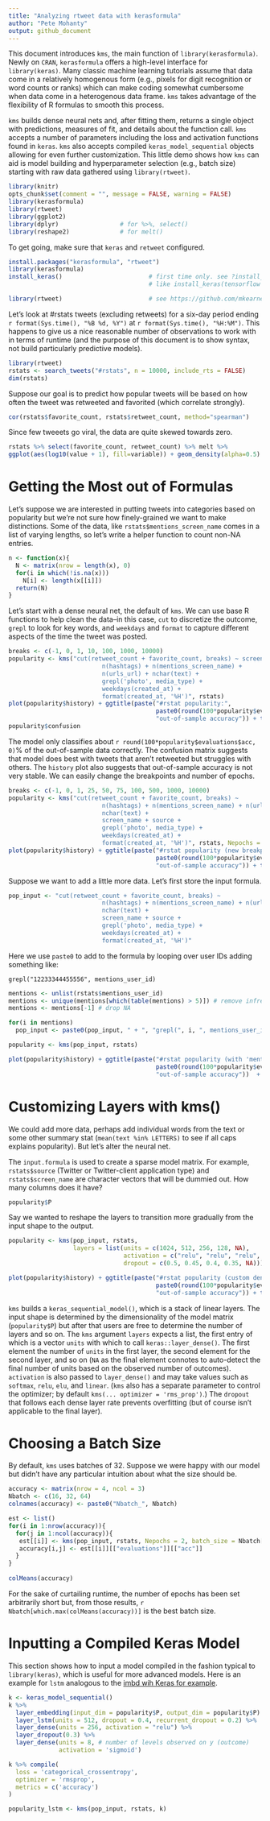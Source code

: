 ```yaml
---
title: "Analyzing rtweet data with kerasformula"
author: "Pete Mohanty"
output: github_document
---
```


This document introduces `kms`, the main function of `library(kerasformula)`. Newly on `CRAN`, `kerasformula` offers a high-level interface for `library(keras)`. Many classic machine learning  tutorials assume that data come in a relatively homogenous form (e.g., pixels for digit recognition or word counts or ranks) which can make coding somewhat cumbersome when data come in a heterogenous data frame. `kms` takes advantage of the flexibility of R formulas to smooth this process. 

`kms` builds dense neural nets and, after fitting them, returns a single object with predictions, measures of fit, and details about the function call. `kms` accepts a number of parameters including the loss and activation functions found in `keras`. `kms` also accepts compiled `keras_model_sequential` objects allowing for even further customization. This little demo shows how `kms` can aid is model building and hyperparameter selection (e.g., batch size) starting with raw data gathered using `library(rtweet)`.

```r
library(knitr)
opts_chunk$set(comment = "", message = FALSE, warning = FALSE)
library(kerasformula)
library(rtweet)
library(ggplot2)
library(dplyr)                 # for %>%, select()
library(reshape2)              # for melt()
```
To get going, make sure that `keras` and `retweet` configured.
```r
install.packages("kerasformula", "rtweet")
library(kerasformula)
install_keras()                        # first time only. see ?install_keras() for install options
                                       # like install_keras(tensorflow = "gpu")

library(rtweet)                        # see https://github.com/mkearney/rtweet
```

Let's look at #rstats tweets (excluding retweets) for a six-day period ending `r format(Sys.time(), "%B %d, %Y")` at `r format(Sys.time(), "%H:%M")`. This happens to give us a nice reasonable number of observations to work with in terms of runtime (and the purpose of this document is to show syntax, not build particularly predictive models).

```r
library(rtweet)
rstats <- search_tweets("#rstats", n = 10000, include_rts = FALSE)
dim(rstats)
```

Suppose our goal is to predict how popular tweets will be based on how often the tweet was retweeted and favorited (which correlate strongly).

```r
cor(rstats$favorite_count, rstats$retweet_count, method="spearman")
```

Since few tweeets go viral, the data are quite skewed towards zero. 

```r
rstats %>% select(favorite_count, retweet_count) %>% melt %>%
ggplot(aes(log10(value + 1), fill=variable)) + geom_density(alpha=0.5) + ggtitle("#rstats tweets")  + theme_minimal()
```

# Getting the Most out of Formulas

Let's suppose we are interested in putting tweets into categories based on popularity but we're not sure how finely-grained we want to make distinctions. Some of the data, like `rstats$mentions_screen_name` comes in a list of varying lengths, so let's write a helper function to count non-NA entries.  

```r
n <- function(x){
  N <- matrix(nrow = length(x), 0)
  for(i in which(!is.na(x)))
    N[i] <- length(x[[i]])
  return(N)
}
```

Let's start with a dense neural net, the default of `kms`. We can use base R functions to help clean the data--in this case, `cut` to discretize the outcome, `grepl` to look for key words, and `weekdays` and `format` to capture different aspects of the time the tweet was posted. 

```r
breaks <- c(-1, 0, 1, 10, 100, 1000, 10000)
popularity <- kms("cut(retweet_count + favorite_count, breaks) ~ screen_name + source +  
                          n(hashtags) + n(mentions_screen_name) + 
                          n(urls_url) + nchar(text) +
                          grepl('photo', media_type) +
                          weekdays(created_at) + 
                          format(created_at, '%H')", rstats)
plot(popularity$history) + ggtitle(paste("#rstat popularity:",
                                         paste0(round(100*popularity$evaluations$acc, 1), "%"),
                                         "out-of-sample accuracy")) + theme_minimal()
popularity$confusion
```
The model only classifies about `r round(100*popularity$evaluations$acc, 0)`% of the out-of-sample data correctly. The confusion matrix suggests that model does best with tweets that aren't retweeted but struggles with others. The `history` plot also suggests that out-of-sample accuracy is not very stable. We can easily change the breakpoints and number of epochs. 

```r
breaks <- c(-1, 0, 1, 25, 50, 75, 100, 500, 1000, 10000)
popularity <- kms("cut(retweet_count + favorite_count, breaks) ~  
                          n(hashtags) + n(mentions_screen_name) + n(urls_url) +
                          nchar(text) +
                          screen_name + source +
                          grepl('photo', media_type) +
                          weekdays(created_at) + 
                          format(created_at, '%H')", rstats, Nepochs = 10)
plot(popularity$history) + ggtitle(paste("#rstat popularity (new breakpoints):",
                                         paste0(round(100*popularity$evaluations$acc, 1), "%"),
                                         "out-of-sample accuracy")) + theme_minimal()
```

Suppose we want to add a little more data. Let's first store the input formula.

```r
pop_input <- "cut(retweet_count + favorite_count, breaks) ~  
                          n(hashtags) + n(mentions_screen_name) + n(urls_url) +
                          nchar(text) +
                          screen_name + source +
                          grepl('photo', media_type) +
                          weekdays(created_at) + 
                          format(created_at, '%H')"
```
Here we use `paste0` to add to the formula by looping over user IDs adding something like:
```
grepl("12233344455556", mentions_user_id)
```

```r
mentions <- unlist(rstats$mentions_user_id)
mentions <- unique(mentions[which(table(mentions) > 5)]) # remove infrequent mentions
mentions <- mentions[-1] # drop NA

for(i in mentions)
  pop_input <- paste0(pop_input, " + ", "grepl(", i, ", mentions_user_id)")

popularity <- kms(pop_input, rstats)
```

```r

plot(popularity$history) + ggtitle(paste("#rstat popularity (with 'mentions'):",
                                         paste0(round(100*popularity$evaluations$acc, 1), "%"),
                                         "out-of-sample accuracy"))  + theme_minimal()
```

# Customizing Layers with kms()

We could add more data, perhaps add individual words from the text or some other summary stat (`mean(text %in% LETTERS)` to see if all caps explains popularity). But let's alter the neural net.

The `input.formula` is used to create a sparse model matrix. For example, `rstats$source` (Twitter or Twitter-client application type) and `rstats$screen_name` are character vectors that will be dummied out. How many columns does it have?
```r
popularity$P
```
Say we wanted to reshape the layers to transition more gradually from the input shape to the output. 
```r
popularity <- kms(pop_input, rstats,
                  layers = list(units = c(1024, 512, 256, 128, NA),
                                activation = c("relu", "relu", "relu", "relu", "softmax"), 
                                dropout = c(0.5, 0.45, 0.4, 0.35, NA)))
```

```r
plot(popularity$history) + ggtitle(paste("#rstat popularity (custom dense neural net):",
                                         paste0(round(100*popularity$evaluations$acc, 1), "%"),
                                         "out-of-sample accuracy")) + theme_minimal()
```

`kms` builds a `keras_sequential_model()`, which is a stack of linear layers. The input shape is determined by the dimensionality of the model matrix (`popularity$P`) but after that users are free to determine the number of layers and so on. The `kms` argument `layers` expects a list, the first entry of which is a vector `units` with which to call `keras::layer_dense()`. The first element the number of `units` in the first layer, the second element for the second layer, and so on (`NA` as the final element connotes to auto-detect the final number of units based on the observed number of outcomes). `activation` is also passed to `layer_dense()` and may take values such as `softmax`, `relu`, `elu`, and `linear`. (`kms` also has a separate parameter to control the optimizer; by default `kms(... optimizer = 'rms_prop')`.) The `dropout` that follows each dense layer rate prevents overfitting (but of course isn't applicable to the final layer).

# Choosing a Batch Size

By default, `kms` uses batches of 32. Suppose we were happy with our model but didn't have any particular intuition about what the size should be. 

```r
accuracy <- matrix(nrow = 4, ncol = 3)
Nbatch <- c(16, 32, 64)
colnames(accuracy) <- paste0("Nbatch_", Nbatch)

est <- list()
for(i in 1:nrow(accuracy)){
  for(j in 1:ncol(accuracy)){
   est[[i]] <- kms(pop_input, rstats, Nepochs = 2, batch_size = Nbatch[j])
   accuracy[i,j] <- est[[i]][["evaluations"]][["acc"]]
  }
}
  
colMeans(accuracy)
```
For the sake of curtailing runtime, the number of epochs has been set arbitrarily short but, from those results, `r Nbatch[which.max(colMeans(accuracy))]` is the best batch size. 


# Inputting a Compiled Keras Model

This section shows how to input a model compiled in the fashion typical to `library(keras)`, which is useful for more advanced models. Here is an example for `lstm` analogous to the [imbd wih Keras for example](https://tensorflow.rstudio.com/keras/articles/examples/imdb_lstm.html). 

```r
k <- keras_model_sequential()
k %>%
  layer_embedding(input_dim = popularity$P, output_dim = popularity$P) %>% 
  layer_lstm(units = 512, dropout = 0.4, recurrent_dropout = 0.2) %>% 
  layer_dense(units = 256, activation = "relu") %>%
  layer_dropout(0.3) %>%
  layer_dense(units = 8, # number of levels observed on y (outcome)  
              activation = 'sigmoid')

k %>% compile(
  loss = 'categorical_crossentropy',
  optimizer = 'rmsprop',
  metrics = c('accuracy')
)

popularity_lstm <- kms(pop_input, rstats, k)

```


 
